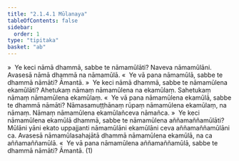 ```yaml
---
title: "2.1.4.1 Mūlanaya"
tableOfContents: false
sidebar:
  order: 1
type: "tipitaka"
basket: "ab"
---
```



<DynamicBreadcrumb />

<Division number="86">

<Paragraph number="214">
»  Ye keci nāmā dhammā, sabbe te nāmamūlāti?
</Paragraph>

<Paragraph number="215">
Naveva nāmamūlāni. Avasesā nāmā dhammā na nāmamūlā.
</Paragraph>

<Paragraph number="216">
«  Ye vā pana nāmamūlā, sabbe te dhammā nāmāti? Āmantā.
</Paragraph>

</Division>
<Division number="87">

<Paragraph number="217">
»  Ye keci nāmā dhammā, sabbe te nāmamūlena ekamūlāti?
</Paragraph>

<Paragraph number="218">
Ahetukaṃ nāmaṃ nāmamūlena na ekamūlaṃ. Sahetukaṃ nāmaṃ nāmamūlena ekamūlaṃ.
</Paragraph>

<Paragraph number="219">
«  Ye vā pana nāmamūlena ekamūlā, sabbe te dhammā nāmāti?
</Paragraph>

<Paragraph number="220">
Nāmasamuṭṭhānaṃ rūpaṃ nāmamūlena ekamūlaṃ, na nāmaṃ. Nāmaṃ nāmamūlena ekamūlañceva nāmañca.
</Paragraph>

</Division>
<Division number="88">

<Paragraph number="221">
»  Ye keci nāmamūlena ekamūlā dhammā, sabbe te nāmamūlena aññamaññamūlāti?
</Paragraph>

<Paragraph number="222">
Mūlāni yāni ekato uppajjanti nāmamūlāni ekamūlāni ceva aññamaññamūlāni ca. Avasesā nāmamūlasahajātā dhammā nāmamūlena ekamūlā, na ca aññamaññamūlā.
</Paragraph>

<Paragraph number="223">
«  Ye vā pana nāmamūlena aññamaññamūlā, sabbe te dhammā nāmāti? Āmantā. (1)
</Paragraph>
</Division>